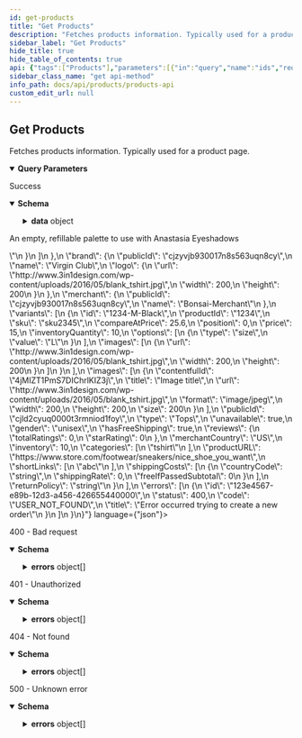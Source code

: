 ```yaml
---
id: get-products
title: "Get Products"
description: "Fetches products information. Typically used for a product page."
sidebar_label: "Get Products"
hide_title: true
hide_table_of_contents: true
api: {"tags":["Products"],"parameters":[{"in":"query","name":"ids","required":false,"description":"Comma separated list of product ids. Either ids or shortLinks must be provided.","example":"clad6pg5z00eu012gfz7hfm92,cl62j0yoj00a1013e3hsh3php","schema":{"type":"string"}},{"in":"query","name":"shortLinks","required":false,"description":"Comma separated list of short link IDs. Either ids or shortLinks must be provided.","example":"j0s,48u","schema":{"type":"string"}},{"in":"query","name":"currency","required":true,"description":"Currency to return product prices in.","example":"USD","schema":{"type":"string","enum":["CAD","USD","GBP","AUD"]}}],"responses":{"200":{"description":"Success","content":{"application/json":{"schema":{"properties":{"data":{"type":"object","properties":{"data":{"type":"array","items":{"type":"object","required":["id","currency","name","variants","publicId","unavailable","inventory","shippingCosts","returnPolicy"],"properties":{"id":{"type":"string","description":"Unique product identifier.","example":"9597879817"},"currency":{"type":"string","enum":["CAD","USD","GBP","AUD"],"description":"Currency code.","example":"USD"},"name":{"type":"string","description":"Product name.","example":"T-shirt"},"description":{"type":"object","required":["isRaw","raw"],"properties":{"isRaw":{"type":"boolean","description":"Whether the description is in raw format.","example":true},"raw":{"type":"string","description":"Product description","example":"## Description\n Lorem ipsum ..."},"sections":{"type":"array","items":{"type":"object","required":["title","htmlContent"],"properties":{"title":{"type":"string","description":"Product description section title.","example":"Ingredients"},"htmlContent":{"type":"string","description":"Product description section HTML content.","example":"<p>An empty, refillable palette to use with Anastasia Eyeshadows</p>"}}},"description":"Product description sections."}}},"brand":{"type":"object","required":["publicId","name"],"properties":{"publicId":{"type":"string","description":"Brand public id.","example":"cjzyvjb930017n8s563uqn8cy"},"name":{"type":"string","description":"Brand name.","example":"Virgin Club"},"logo":{"type":"object","required":["url"],"properties":{"url":{"type":"string","description":"Source of image.","example":"http://www.3in1design.com/wp-content/uploads/2016/05/blank_tshirt.jpg"},"width":{"type":"number","format":"float","nullable":true,"description":"Image height.","example":200},"height":{"type":"number","format":"float","nullable":true,"description":"Image height.","example":200}}}}},"merchant":{"type":"object","required":["publicId","name"],"properties":{"publicId":{"type":"string","description":"Merchant public id.","example":"cjzyvjb930017n8s563uqn8cy"},"name":{"type":"string","description":"Merchant name.","example":"Bonsai-Merchant"}}},"variants":{"type":"array","items":{"type":"object","required":["id","productId","position","price","inventoryQuantity","options","images"],"properties":{"id":{"type":"string","description":"The ID of the product variant.","example":"1234-M-Black"},"productId":{"type":"string","description":"Id of the main product.","example":"1234"},"sku":{"type":"string","nullable":true,"description":"The item SKU (stock keeping unit).","example":"sku2345"},"compareAtPrice":{"type":"number","format":"float","nullable":true,"description":"Original product price if on sale, otherwise null.","example":25.6},"position":{"type":"number","format":"float","description":"Position of this variant compared to all other variants (the variant index in this array).","example":0},"price":{"type":"number","format":"float","description":"The price of this item.","example":15},"inventoryQuantity":{"type":"number","format":"float","description":"Inventory of product.","example":10},"options":{"type":"array","items":{"type":"object","required":["type","value"],"properties":{"type":{"type":"string","description":"Option name.","example":"size"},"value":{"type":"string","description":"Option value.","example":"L"}}}},"images":{"type":"array","items":{"type":"object","required":["url"],"properties":{"url":{"type":"string","description":"Source of image.","example":"http://www.3in1design.com/wp-content/uploads/2016/05/blank_tshirt.jpg"},"width":{"type":"number","format":"float","nullable":true,"description":"Image height.","example":200},"height":{"type":"number","format":"float","nullable":true,"description":"Image height.","example":200}}}}}},"description":"Array of product variants"},"images":{"type":"array","items":{"type":"object","required":["url"],"properties":{"contentfulId":{"type":"string","description":"Contentful image id.","example":"4jMIZT1PmS7DIChrlKIZ3j"},"title":{"type":"string","description":"Some title.","example":"Image title"},"url":{"type":"string","description":"Source of image.","example":"http://www.3in1design.com/wp-content/uploads/2016/05/blank_tshirt.jpg"},"format":{"type":"string","description":"Image format","example":"image/jpeg"},"width":{"type":"number","format":"float","nullable":true,"description":"Image height.","example":200},"height":{"type":"number","format":"float","nullable":true,"description":"Image height.","example":200},"size":{"type":"number","format":"float","nullable":true,"description":"Image height.","example":200}}}},"publicId":{"type":"string","description":"Public id added to product as custom data.","example":"cjld2cyuq0000t3rmniod1foy"},"type":{"type":"string","description":"Product type.","example":"Tops"},"unavailable":{"type":"boolean","description":"Product availability in widget","example":true},"gender":{"type":"string","nullable":true,"description":"Gender","example":"unisex"},"hasFreeShipping":{"type":"boolean","description":"Free shipping flag","example":true},"reviews":{"type":"object","properties":{"totalRatings":{"type":"number","format":"float","nullable":true,"description":"Product total ratings"},"starRating":{"type":"number","format":"float","nullable":true,"description":"Product star ratings"}}},"merchantCountry":{"type":"string","description":"Merchant country","example":"US"},"inventory":{"type":"number","format":"float","description":"Inventory of product.","example":10},"categories":{"type":"array","items":{"type":"string","description":"category","example":"tshirt"},"description":"Categories of the product; Can be empty array too."},"productURL":{"type":"string","description":"Url for product on merchant site","example":"https://www.store.com/footwear/sneakers/nice_shoe_you_want"},"shortLinks":{"type":"array","items":{"type":"string","description":"Short link identifier","example":"abc"}},"shippingCosts":{"type":"array","items":{"type":"object","required":["countryCode","shippingRate"],"properties":{"countryCode":{"type":"string"},"shippingRate":{"type":"number","format":"float"},"freeIfPassedSubtotal":{"type":"number","format":"float"}}},"description":"Shipping costs for the product"},"returnPolicy":{"type":"string","description":"return policy for the product"}}}},"errors":{"type":"array","items":{"type":"object","required":["id","status","code","title"],"properties":{"id":{"type":"string","description":"Unique identifier for error. Can be used for tracing across services.","example":"123e4567-e89b-12d3-a456-426655440000"},"status":{"type":"number","format":"float","description":"HTTP status code.","example":400},"code":{"type":"string","description":"Unique code for specific error.","example":"USER_NOT_FOUND"},"title":{"type":"string","description":"Short description what the error entails.","example":"Error occurred trying to create a new order"}}}}}}},"type":"object"}}}},"400":{"description":"400 - Bad request","content":{"application/json":{"schema":{"type":"object","properties":{"errors":{"type":"array","items":{"type":"object","required":["status","detail","title"],"properties":{"status":{"type":"number","format":"float","example":500},"detail":{"type":"string","nullable":true,"example":"Fatal issue"},"title":{"type":"string","example":"Unknown error"}},"example":{"status":400,"detail":"","title":"Bad input request"}}}},"description":"Provided input is invalid"}}}},"401":{"description":"401 - Unauthorized","content":{"application/json":{"schema":{"type":"object","properties":{"errors":{"type":"array","items":{"type":"object","required":["status","detail","title"],"properties":{"status":{"type":"number","format":"float","example":500},"detail":{"type":"string","nullable":true,"example":"Fatal issue"},"title":{"type":"string","example":"Unknown error"}},"example":{"status":401,"detail":"","title":"Authentication information is missing or invalid"}}}},"description":"Authentication information is missing or invalid"}}}},"404":{"description":"404 - Not found","content":{"application/json":{"schema":{"type":"object","properties":{"errors":{"type":"array","items":{"type":"object","required":["status","detail","title"],"properties":{"status":{"type":"number","format":"float","example":500},"detail":{"type":"string","nullable":true,"example":"Fatal issue"},"title":{"type":"string","example":"Unknown error"}},"example":{"status":404,"detail":"","title":"Not Found"}}}},"description":"Not Found"}}}},"5XX":{"description":"500 - Unknown error","content":{"application/json":{"schema":{"type":"object","properties":{"errors":{"type":"array","items":{"type":"object","required":["status","detail","title"],"properties":{"status":{"type":"number","format":"float","example":500},"detail":{"type":"string","nullable":true,"example":"Fatal issue"},"title":{"type":"string","example":"Unknown error"}},"example":{"status":500,"detail":"","title":"Unknown error"}}}},"description":"Unknown error"}}}}},"description":"Fetches products information. Typically used for a product page.","method":"get","path":"/","servers":[{"url":"https://api.shopbonsai.ca/products"}],"security":[{"APIKeyHeader":[]}],"securitySchemes":{"APIKeyHeader":{"type":"apiKey","name":"API-Key","in":"header"}},"info":{"title":"Products API","description":"APIs used for fetching product information.","version":"2.12.3","contact":{"email":"developers@shopbonsai.ca"}},"postman":{"name":"Get Products","description":{"content":"Fetches products information. Typically used for a product page.","type":"text/plain"},"url":{"path":[""],"host":["{{baseUrl}}"],"query":[{"disabled":false,"description":{"content":"Comma separated list of product ids. Either ids or shortLinks must be provided.","type":"text/plain"},"key":"ids","value":""},{"disabled":false,"description":{"content":"Comma separated list of short link IDs. Either ids or shortLinks must be provided.","type":"text/plain"},"key":"shortLinks","value":""},{"disabled":false,"description":{"content":"(Required) Currency to return product prices in.","type":"text/plain"},"key":"currency","value":""}],"variable":[]},"header":[{"key":"Accept","value":"application/json"}],"method":"GET"}}
sidebar_class_name: "get api-method"
info_path: docs/api/products/products-api
custom_edit_url: null
---
```



## Get Products



Fetches products information. Typically used for a product page.

<details style={{"marginBottom":"1rem"}} data-collapsed={false} open={true}><summary style={{}}><strong>Query Parameters</strong></summary><div><ul><ParamsItem className={"paramsItem"} param={{"in":"query","name":"ids","required":false,"description":"Comma separated list of product ids. Either ids or shortLinks must be provided.","example":"clad6pg5z00eu012gfz7hfm92,cl62j0yoj00a1013e3hsh3php","schema":{"type":"string"}}}></ParamsItem><ParamsItem className={"paramsItem"} param={{"in":"query","name":"shortLinks","required":false,"description":"Comma separated list of short link IDs. Either ids or shortLinks must be provided.","example":"j0s,48u","schema":{"type":"string"}}}></ParamsItem><ParamsItem className={"paramsItem"} param={{"in":"query","name":"currency","required":true,"description":"Currency to return product prices in.","example":"USD","schema":{"type":"string","enum":["CAD","USD","GBP","AUD"]}}}></ParamsItem></ul></div></details><div><ApiTabs><TabItem label={"200"} value={"200"}><div>

Success

</div><div><MimeTabs schemaType={"response"}><TabItem label={"application/json"} value={"application/json"}><SchemaTabs><TabItem label={"Schema"} value={"Schema"}><details style={{}} data-collapsed={false} open={true}><summary style={{"textAlign":"left"}}><strong>Schema</strong></summary><div style={{"textAlign":"left","marginLeft":"1rem"}}></div><ul style={{"marginLeft":"1rem"}}><SchemaItem collapsible={true} className={"schemaItem"}><details style={{}}><summary style={{}}><strong>data</strong><span style={{"opacity":"0.6"}}> object</span></summary><div style={{"marginLeft":"1rem"}}><SchemaItem collapsible={true} className={"schemaItem"}><details style={{}}><summary style={{}}><strong>data</strong><span style={{"opacity":"0.6"}}> object[]</span></summary><div style={{"marginLeft":"1rem"}}><SchemaItem collapsible={false} name={"id"} required={false} deprecated={undefined} schemaDescription={"Unique product identifier."} schemaName={"string"} qualifierMessage={undefined} defaultValue={undefined}></SchemaItem><SchemaItem collapsible={false} name={"currency"} required={false} deprecated={undefined} schemaDescription={"Currency code."} schemaName={"string"} qualifierMessage={"**Possible values:** [`CAD`, `USD`, `GBP`, `AUD`]"} defaultValue={undefined}></SchemaItem><SchemaItem collapsible={false} name={"name"} required={false} deprecated={undefined} schemaDescription={"Product name."} schemaName={"string"} qualifierMessage={undefined} defaultValue={undefined}></SchemaItem><SchemaItem collapsible={true} className={"schemaItem"}><details style={{}}><summary style={{}}><strong>description</strong><span style={{"opacity":"0.6"}}> object</span></summary><div style={{"marginLeft":"1rem"}}><SchemaItem collapsible={false} name={"isRaw"} required={false} deprecated={undefined} schemaDescription={"Whether the description is in raw format."} schemaName={"boolean"} qualifierMessage={undefined} defaultValue={undefined}></SchemaItem><SchemaItem collapsible={false} name={"raw"} required={false} deprecated={undefined} schemaDescription={"Product description"} schemaName={"string"} qualifierMessage={undefined} defaultValue={undefined}></SchemaItem><SchemaItem collapsible={true} className={"schemaItem"}><details style={{}}><summary style={{}}><strong>sections</strong><span style={{"opacity":"0.6"}}> object[]</span></summary><div style={{"marginLeft":"1rem"}}><div style={{"marginTop":".5rem","marginBottom":".5rem"}}>

Product description sections.

</div><SchemaItem collapsible={false} name={"title"} required={false} deprecated={undefined} schemaDescription={"Product description section title."} schemaName={"string"} qualifierMessage={undefined} defaultValue={undefined}></SchemaItem><SchemaItem collapsible={false} name={"htmlContent"} required={false} deprecated={undefined} schemaDescription={"Product description section HTML content."} schemaName={"string"} qualifierMessage={undefined} defaultValue={undefined}></SchemaItem></div></details></SchemaItem></div></details></SchemaItem><SchemaItem collapsible={true} className={"schemaItem"}><details style={{}}><summary style={{}}><strong>brand</strong><span style={{"opacity":"0.6"}}> object</span></summary><div style={{"marginLeft":"1rem"}}><SchemaItem collapsible={false} name={"publicId"} required={false} deprecated={undefined} schemaDescription={"Brand public id."} schemaName={"string"} qualifierMessage={undefined} defaultValue={undefined}></SchemaItem><SchemaItem collapsible={false} name={"name"} required={false} deprecated={undefined} schemaDescription={"Brand name."} schemaName={"string"} qualifierMessage={undefined} defaultValue={undefined}></SchemaItem><SchemaItem collapsible={true} className={"schemaItem"}><details style={{}}><summary style={{}}><strong>logo</strong><span style={{"opacity":"0.6"}}> object</span></summary><div style={{"marginLeft":"1rem"}}><SchemaItem collapsible={false} name={"url"} required={false} deprecated={undefined} schemaDescription={"Source of image."} schemaName={"string"} qualifierMessage={undefined} defaultValue={undefined}></SchemaItem><SchemaItem collapsible={false} name={"width"} required={false} deprecated={undefined} schemaDescription={"Image height."} schemaName={"float"} qualifierMessage={undefined} defaultValue={undefined}></SchemaItem><SchemaItem collapsible={false} name={"height"} required={false} deprecated={undefined} schemaDescription={"Image height."} schemaName={"float"} qualifierMessage={undefined} defaultValue={undefined}></SchemaItem></div></details></SchemaItem></div></details></SchemaItem><SchemaItem collapsible={true} className={"schemaItem"}><details style={{}}><summary style={{}}><strong>merchant</strong><span style={{"opacity":"0.6"}}> object</span></summary><div style={{"marginLeft":"1rem"}}><SchemaItem collapsible={false} name={"publicId"} required={false} deprecated={undefined} schemaDescription={"Merchant public id."} schemaName={"string"} qualifierMessage={undefined} defaultValue={undefined}></SchemaItem><SchemaItem collapsible={false} name={"name"} required={false} deprecated={undefined} schemaDescription={"Merchant name."} schemaName={"string"} qualifierMessage={undefined} defaultValue={undefined}></SchemaItem></div></details></SchemaItem><SchemaItem collapsible={true} className={"schemaItem"}><details style={{}}><summary style={{}}><strong>variants</strong><span style={{"opacity":"0.6"}}> object[]</span></summary><div style={{"marginLeft":"1rem"}}><div style={{"marginTop":".5rem","marginBottom":".5rem"}}>

Array of product variants

</div><SchemaItem collapsible={false} name={"id"} required={false} deprecated={undefined} schemaDescription={"The ID of the product variant."} schemaName={"string"} qualifierMessage={undefined} defaultValue={undefined}></SchemaItem><SchemaItem collapsible={false} name={"productId"} required={false} deprecated={undefined} schemaDescription={"Id of the main product."} schemaName={"string"} qualifierMessage={undefined} defaultValue={undefined}></SchemaItem><SchemaItem collapsible={false} name={"sku"} required={false} deprecated={undefined} schemaDescription={"The item SKU (stock keeping unit)."} schemaName={"string"} qualifierMessage={undefined} defaultValue={undefined}></SchemaItem><SchemaItem collapsible={false} name={"compareAtPrice"} required={false} deprecated={undefined} schemaDescription={"Original product price if on sale, otherwise null."} schemaName={"float"} qualifierMessage={undefined} defaultValue={undefined}></SchemaItem><SchemaItem collapsible={false} name={"position"} required={false} deprecated={undefined} schemaDescription={"Position of this variant compared to all other variants (the variant index in this array)."} schemaName={"float"} qualifierMessage={undefined} defaultValue={undefined}></SchemaItem><SchemaItem collapsible={false} name={"price"} required={false} deprecated={undefined} schemaDescription={"The price of this item."} schemaName={"float"} qualifierMessage={undefined} defaultValue={undefined}></SchemaItem><SchemaItem collapsible={false} name={"inventoryQuantity"} required={false} deprecated={undefined} schemaDescription={"Inventory of product."} schemaName={"float"} qualifierMessage={undefined} defaultValue={undefined}></SchemaItem><SchemaItem collapsible={true} className={"schemaItem"}><details style={{}}><summary style={{}}><strong>options</strong><span style={{"opacity":"0.6"}}> object[]</span></summary><div style={{"marginLeft":"1rem"}}><SchemaItem collapsible={false} name={"type"} required={false} deprecated={undefined} schemaDescription={"Option name."} schemaName={"string"} qualifierMessage={undefined} defaultValue={undefined}></SchemaItem><SchemaItem collapsible={false} name={"value"} required={false} deprecated={undefined} schemaDescription={"Option value."} schemaName={"string"} qualifierMessage={undefined} defaultValue={undefined}></SchemaItem></div></details></SchemaItem><SchemaItem collapsible={true} className={"schemaItem"}><details style={{}}><summary style={{}}><strong>images</strong><span style={{"opacity":"0.6"}}> object[]</span></summary><div style={{"marginLeft":"1rem"}}><SchemaItem collapsible={false} name={"url"} required={false} deprecated={undefined} schemaDescription={"Source of image."} schemaName={"string"} qualifierMessage={undefined} defaultValue={undefined}></SchemaItem><SchemaItem collapsible={false} name={"width"} required={false} deprecated={undefined} schemaDescription={"Image height."} schemaName={"float"} qualifierMessage={undefined} defaultValue={undefined}></SchemaItem><SchemaItem collapsible={false} name={"height"} required={false} deprecated={undefined} schemaDescription={"Image height."} schemaName={"float"} qualifierMessage={undefined} defaultValue={undefined}></SchemaItem></div></details></SchemaItem></div></details></SchemaItem><SchemaItem collapsible={true} className={"schemaItem"}><details style={{}}><summary style={{}}><strong>images</strong><span style={{"opacity":"0.6"}}> object[]</span></summary><div style={{"marginLeft":"1rem"}}><SchemaItem collapsible={false} name={"contentfulId"} required={false} deprecated={undefined} schemaDescription={"Contentful image id."} schemaName={"string"} qualifierMessage={undefined} defaultValue={undefined}></SchemaItem><SchemaItem collapsible={false} name={"title"} required={false} deprecated={undefined} schemaDescription={"Some title."} schemaName={"string"} qualifierMessage={undefined} defaultValue={undefined}></SchemaItem><SchemaItem collapsible={false} name={"url"} required={false} deprecated={undefined} schemaDescription={"Source of image."} schemaName={"string"} qualifierMessage={undefined} defaultValue={undefined}></SchemaItem><SchemaItem collapsible={false} name={"format"} required={false} deprecated={undefined} schemaDescription={"Image format"} schemaName={"string"} qualifierMessage={undefined} defaultValue={undefined}></SchemaItem><SchemaItem collapsible={false} name={"width"} required={false} deprecated={undefined} schemaDescription={"Image height."} schemaName={"float"} qualifierMessage={undefined} defaultValue={undefined}></SchemaItem><SchemaItem collapsible={false} name={"height"} required={false} deprecated={undefined} schemaDescription={"Image height."} schemaName={"float"} qualifierMessage={undefined} defaultValue={undefined}></SchemaItem><SchemaItem collapsible={false} name={"size"} required={false} deprecated={undefined} schemaDescription={"Image height."} schemaName={"float"} qualifierMessage={undefined} defaultValue={undefined}></SchemaItem></div></details></SchemaItem><SchemaItem collapsible={false} name={"publicId"} required={false} deprecated={undefined} schemaDescription={"Public id added to product as custom data."} schemaName={"string"} qualifierMessage={undefined} defaultValue={undefined}></SchemaItem><SchemaItem collapsible={false} name={"type"} required={false} deprecated={undefined} schemaDescription={"Product type."} schemaName={"string"} qualifierMessage={undefined} defaultValue={undefined}></SchemaItem><SchemaItem collapsible={false} name={"unavailable"} required={false} deprecated={undefined} schemaDescription={"Product availability in widget"} schemaName={"boolean"} qualifierMessage={undefined} defaultValue={undefined}></SchemaItem><SchemaItem collapsible={false} name={"gender"} required={false} deprecated={undefined} schemaDescription={"Gender"} schemaName={"string"} qualifierMessage={undefined} defaultValue={undefined}></SchemaItem><SchemaItem collapsible={false} name={"hasFreeShipping"} required={false} deprecated={undefined} schemaDescription={"Free shipping flag"} schemaName={"boolean"} qualifierMessage={undefined} defaultValue={undefined}></SchemaItem><SchemaItem collapsible={true} className={"schemaItem"}><details style={{}}><summary style={{}}><strong>reviews</strong><span style={{"opacity":"0.6"}}> object</span></summary><div style={{"marginLeft":"1rem"}}><SchemaItem collapsible={false} name={"totalRatings"} required={false} deprecated={undefined} schemaDescription={"Product total ratings"} schemaName={"float"} qualifierMessage={undefined} defaultValue={undefined}></SchemaItem><SchemaItem collapsible={false} name={"starRating"} required={false} deprecated={undefined} schemaDescription={"Product star ratings"} schemaName={"float"} qualifierMessage={undefined} defaultValue={undefined}></SchemaItem></div></details></SchemaItem><SchemaItem collapsible={false} name={"merchantCountry"} required={false} deprecated={undefined} schemaDescription={"Merchant country"} schemaName={"string"} qualifierMessage={undefined} defaultValue={undefined}></SchemaItem><SchemaItem collapsible={false} name={"inventory"} required={false} deprecated={undefined} schemaDescription={"Inventory of product."} schemaName={"float"} qualifierMessage={undefined} defaultValue={undefined}></SchemaItem><SchemaItem collapsible={false} name={"categories"} required={false} deprecated={undefined} schemaDescription={"Categories of the product; Can be empty array too."} schemaName={"string[]"} qualifierMessage={undefined} defaultValue={undefined}></SchemaItem><SchemaItem collapsible={false} name={"productURL"} required={false} deprecated={undefined} schemaDescription={"Url for product on merchant site"} schemaName={"string"} qualifierMessage={undefined} defaultValue={undefined}></SchemaItem></SchemaItem><SchemaItem collapsible={false} name={"shortLinks"} required={false} deprecated={undefined} schemaDescription={undefined} schemaName={"string[]"} qualifierMessage={undefined} defaultValue={undefined}></SchemaItem><SchemaItem collapsible={true} className={"schemaItem"}><details style={{}}><summary style={{}}><strong>shippingCosts</strong><span style={{"opacity":"0.6"}}> object[]</span></summary><div style={{"marginLeft":"1rem"}}><div style={{"marginTop":".5rem","marginBottom":".5rem"}}>

Shipping costs for the product

</div><SchemaItem collapsible={false} name={"countryCode"} required={false} deprecated={undefined} schemaDescription={undefined} schemaName={"string"} qualifierMessage={undefined} defaultValue={undefined}></SchemaItem><SchemaItem collapsible={false} name={"shippingRate"} required={false} deprecated={undefined} schemaDescription={undefined} schemaName={"float"} qualifierMessage={undefined} defaultValue={undefined}></SchemaItem><SchemaItem collapsible={false} name={"freeIfPassedSubtotal"} required={false} deprecated={undefined} schemaDescription={undefined} schemaName={"float"} qualifierMessage={undefined} defaultValue={undefined}></SchemaItem></div></details></SchemaItem><SchemaItem collapsible={false} name={"returnPolicy"} required={false} deprecated={undefined} schemaDescription={"return policy for the product"} schemaName={"string"} qualifierMessage={undefined} defaultValue={undefined}></SchemaItem></div></details></SchemaItem><SchemaItem collapsible={true} className={"schemaItem"}><details style={{}}><summary style={{}}><strong>errors</strong><span style={{"opacity":"0.6"}}> object[]</span></summary><div style={{"marginLeft":"1rem"}}><SchemaItem collapsible={false} name={"id"} required={false} deprecated={undefined} schemaDescription={"Unique identifier for error. Can be used for tracing across services."} schemaName={"string"} qualifierMessage={undefined} defaultValue={undefined}></SchemaItem><SchemaItem collapsible={false} name={"status"} required={false} deprecated={undefined} schemaDescription={"HTTP status code."} schemaName={"float"} qualifierMessage={undefined} defaultValue={undefined}></SchemaItem><SchemaItem collapsible={false} name={"code"} required={false} deprecated={undefined} schemaDescription={"Unique code for specific error."} schemaName={"string"} qualifierMessage={undefined} defaultValue={undefined}></SchemaItem><SchemaItem collapsible={false} name={"title"} required={false} deprecated={undefined} schemaDescription={"Short description what the error entails."} schemaName={"string"} qualifierMessage={undefined} defaultValue={undefined}></SchemaItem></div></details></SchemaItem></div></details></SchemaItem></ul></details></TabItem><TabItem label={"Example (from schema)"} value={"Example (from schema)"}><ResponseSamples responseExample={"{\n  \"data\": {\n    \"data\": [\n      {\n        \"id\": \"9597879817\",\n        \"currency\": \"USD\",\n        \"name\": \"T-shirt\",\n        \"description\": {\n          \"isRaw\": true,\n          \"raw\": \"## Description\\n Lorem ipsum ...\",\n          \"sections\": [\n            {\n              \"title\": \"Ingredients\",\n              \"htmlContent\": \"<p>An empty, refillable palette to use with Anastasia Eyeshadows</p>\"\n            }\n          ]\n        },\n        \"brand\": {\n          \"publicId\": \"cjzyvjb930017n8s563uqn8cy\",\n          \"name\": \"Virgin Club\",\n          \"logo\": {\n            \"url\": \"http://www.3in1design.com/wp-content/uploads/2016/05/blank_tshirt.jpg\",\n            \"width\": 200,\n            \"height\": 200\n          }\n        },\n        \"merchant\": {\n          \"publicId\": \"cjzyvjb930017n8s563uqn8cy\",\n          \"name\": \"Bonsai-Merchant\"\n        },\n        \"variants\": [\n          {\n            \"id\": \"1234-M-Black\",\n            \"productId\": \"1234\",\n            \"sku\": \"sku2345\",\n            \"compareAtPrice\": 25.6,\n            \"position\": 0,\n            \"price\": 15,\n            \"inventoryQuantity\": 10,\n            \"options\": [\n              {\n                \"type\": \"size\",\n                \"value\": \"L\"\n              }\n            ],\n            \"images\": [\n              {\n                \"url\": \"http://www.3in1design.com/wp-content/uploads/2016/05/blank_tshirt.jpg\",\n                \"width\": 200,\n                \"height\": 200\n              }\n            ]\n          }\n        ],\n        \"images\": [\n          {\n            \"contentfulId\": \"4jMIZT1PmS7DIChrlKIZ3j\",\n            \"title\": \"Image title\",\n            \"url\": \"http://www.3in1design.com/wp-content/uploads/2016/05/blank_tshirt.jpg\",\n            \"format\": \"image/jpeg\",\n            \"width\": 200,\n            \"height\": 200,\n            \"size\": 200\n          }\n        ],\n        \"publicId\": \"cjld2cyuq0000t3rmniod1foy\",\n        \"type\": \"Tops\",\n        \"unavailable\": true,\n        \"gender\": \"unisex\",\n        \"hasFreeShipping\": true,\n        \"reviews\": {\n          \"totalRatings\": 0,\n          \"starRating\": 0\n        },\n        \"merchantCountry\": \"US\",\n        \"inventory\": 10,\n        \"categories\": [\n          \"tshirt\"\n        ],\n        \"productURL\": \"https://www.store.com/footwear/sneakers/nice_shoe_you_want\",\n        \"shortLinks\": [\n          \"abc\"\n        ],\n        \"shippingCosts\": [\n          {\n            \"countryCode\": \"string\",\n            \"shippingRate\": 0,\n            \"freeIfPassedSubtotal\": 0\n          }\n        ],\n        \"returnPolicy\": \"string\"\n      }\n    ],\n    \"errors\": [\n      {\n        \"id\": \"123e4567-e89b-12d3-a456-426655440000\",\n        \"status\": 400,\n        \"code\": \"USER_NOT_FOUND\",\n        \"title\": \"Error occurred trying to create a new order\"\n      }\n    ]\n  }\n}"} language={"json"}></ResponseSamples></TabItem></SchemaTabs></TabItem></MimeTabs></div></TabItem><TabItem label={"400"} value={"400"}><div>

400 - Bad request

</div><div><MimeTabs schemaType={"response"}><TabItem label={"application/json"} value={"application/json"}><SchemaTabs><TabItem label={"Schema"} value={"Schema"}><details style={{}} data-collapsed={false} open={true}><summary style={{"textAlign":"left"}}><strong>Schema</strong></summary><div style={{"textAlign":"left","marginLeft":"1rem"}}></div><ul style={{"marginLeft":"1rem"}}><SchemaItem collapsible={true} className={"schemaItem"}><details style={{}}><summary style={{}}><strong>errors</strong><span style={{"opacity":"0.6"}}> object[]</span></summary><div style={{"marginLeft":"1rem"}}><SchemaItem collapsible={false} name={"status"} required={false} deprecated={undefined} schemaDescription={undefined} schemaName={"float"} qualifierMessage={undefined} defaultValue={undefined}></SchemaItem><SchemaItem collapsible={false} name={"detail"} required={false} deprecated={undefined} schemaDescription={undefined} schemaName={"string"} qualifierMessage={undefined} defaultValue={undefined}></SchemaItem><SchemaItem collapsible={false} name={"title"} required={false} deprecated={undefined} schemaDescription={undefined} schemaName={"string"} qualifierMessage={undefined} defaultValue={undefined}></SchemaItem></div></details></SchemaItem></ul></details></TabItem><TabItem label={"Example (from schema)"} value={"Example (from schema)"}><ResponseSamples responseExample={"{\n  \"errors\": [\n    {\n      \"status\": 400,\n      \"detail\": \"\",\n      \"title\": \"Bad input request\"\n    }\n  ]\n}"} language={"json"}></ResponseSamples></TabItem></SchemaTabs></TabItem></MimeTabs></div></TabItem><TabItem label={"401"} value={"401"}><div>

401 - Unauthorized

</div><div><MimeTabs schemaType={"response"}><TabItem label={"application/json"} value={"application/json"}><SchemaTabs><TabItem label={"Schema"} value={"Schema"}><details style={{}} data-collapsed={false} open={true}><summary style={{"textAlign":"left"}}><strong>Schema</strong></summary><div style={{"textAlign":"left","marginLeft":"1rem"}}></div><ul style={{"marginLeft":"1rem"}}><SchemaItem collapsible={true} className={"schemaItem"}><details style={{}}><summary style={{}}><strong>errors</strong><span style={{"opacity":"0.6"}}> object[]</span></summary><div style={{"marginLeft":"1rem"}}><SchemaItem collapsible={false} name={"status"} required={false} deprecated={undefined} schemaDescription={undefined} schemaName={"float"} qualifierMessage={undefined} defaultValue={undefined}></SchemaItem><SchemaItem collapsible={false} name={"detail"} required={false} deprecated={undefined} schemaDescription={undefined} schemaName={"string"} qualifierMessage={undefined} defaultValue={undefined}></SchemaItem><SchemaItem collapsible={false} name={"title"} required={false} deprecated={undefined} schemaDescription={undefined} schemaName={"string"} qualifierMessage={undefined} defaultValue={undefined}></SchemaItem></div></details></SchemaItem></ul></details></TabItem><TabItem label={"Example (from schema)"} value={"Example (from schema)"}><ResponseSamples responseExample={"{\n  \"errors\": [\n    {\n      \"status\": 401,\n      \"detail\": \"\",\n      \"title\": \"Authentication information is missing or invalid\"\n    }\n  ]\n}"} language={"json"}></ResponseSamples></TabItem></SchemaTabs></TabItem></MimeTabs></div></TabItem><TabItem label={"404"} value={"404"}><div>

404 - Not found

</div><div><MimeTabs schemaType={"response"}><TabItem label={"application/json"} value={"application/json"}><SchemaTabs><TabItem label={"Schema"} value={"Schema"}><details style={{}} data-collapsed={false} open={true}><summary style={{"textAlign":"left"}}><strong>Schema</strong></summary><div style={{"textAlign":"left","marginLeft":"1rem"}}></div><ul style={{"marginLeft":"1rem"}}><SchemaItem collapsible={true} className={"schemaItem"}><details style={{}}><summary style={{}}><strong>errors</strong><span style={{"opacity":"0.6"}}> object[]</span></summary><div style={{"marginLeft":"1rem"}}><SchemaItem collapsible={false} name={"status"} required={false} deprecated={undefined} schemaDescription={undefined} schemaName={"float"} qualifierMessage={undefined} defaultValue={undefined}></SchemaItem><SchemaItem collapsible={false} name={"detail"} required={false} deprecated={undefined} schemaDescription={undefined} schemaName={"string"} qualifierMessage={undefined} defaultValue={undefined}></SchemaItem><SchemaItem collapsible={false} name={"title"} required={false} deprecated={undefined} schemaDescription={undefined} schemaName={"string"} qualifierMessage={undefined} defaultValue={undefined}></SchemaItem></div></details></SchemaItem></ul></details></TabItem><TabItem label={"Example (from schema)"} value={"Example (from schema)"}><ResponseSamples responseExample={"{\n  \"errors\": [\n    {\n      \"status\": 404,\n      \"detail\": \"\",\n      \"title\": \"Not Found\"\n    }\n  ]\n}"} language={"json"}></ResponseSamples></TabItem></SchemaTabs></TabItem></MimeTabs></div></TabItem><TabItem label={"5XX"} value={"5XX"}><div>

500 - Unknown error

</div><div><MimeTabs schemaType={"response"}><TabItem label={"application/json"} value={"application/json"}><SchemaTabs><TabItem label={"Schema"} value={"Schema"}><details style={{}} data-collapsed={false} open={true}><summary style={{"textAlign":"left"}}><strong>Schema</strong></summary><div style={{"textAlign":"left","marginLeft":"1rem"}}></div><ul style={{"marginLeft":"1rem"}}><SchemaItem collapsible={true} className={"schemaItem"}><details style={{}}><summary style={{}}><strong>errors</strong><span style={{"opacity":"0.6"}}> object[]</span></summary><div style={{"marginLeft":"1rem"}}><SchemaItem collapsible={false} name={"status"} required={false} deprecated={undefined} schemaDescription={undefined} schemaName={"float"} qualifierMessage={undefined} defaultValue={undefined}></SchemaItem><SchemaItem collapsible={false} name={"detail"} required={false} deprecated={undefined} schemaDescription={undefined} schemaName={"string"} qualifierMessage={undefined} defaultValue={undefined}></SchemaItem><SchemaItem collapsible={false} name={"title"} required={false} deprecated={undefined} schemaDescription={undefined} schemaName={"string"} qualifierMessage={undefined} defaultValue={undefined}></SchemaItem></div></details></SchemaItem></ul></details></TabItem><TabItem label={"Example (from schema)"} value={"Example (from schema)"}><ResponseSamples responseExample={"{\n  \"errors\": [\n    {\n      \"status\": 500,\n      \"detail\": \"\",\n      \"title\": \"Unknown error\"\n    }\n  ]\n}"} language={"json"}></ResponseSamples></TabItem></SchemaTabs></TabItem></MimeTabs></div></TabItem></ApiTabs></div>

